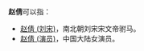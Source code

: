 '''赵倩'''可以指：
*[[趙伯符#子|赵倩 (刘宋)]]，南北朝刘宋宋文帝驸马。
*[[赵倩_(演员)|赵倩 (演员)]]，中国大陆女演员。
{{Disambig|Q倩|Cat=二字赵姓人名消歧义}}